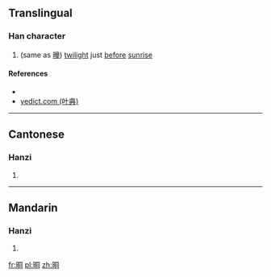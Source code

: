 ==Translingual==

===Han character===
{{Han char|rn=72|rad=日|as=06|sn=10|four=|canj=ABMR|ids=⿰日同}}

# (same as [[曈]]) [[twilight]] just [[before]] [[sunrise]]

====References====
* {{Han ref|kx=0495.090|dkj=13908|hdz=21508.030|uh=664D|ud=26189}}
*[http://yedict.com/htm/66/664D.htm yedict.com (叶典)]

----

==Cantonese==

===Hanzi===
{{yue-hanzi|jyut=[[tung4]]|y=tung4}}

# {{defn|lang=yue|sort=日06}}

----

==Mandarin==

===Hanzi===
{{cmn-hanzi|pin=[[tóng]] ([[tong2]])|wg=t'ung<sup>2</sup>}}

# {{defn|lang=cmn|sort=日06}}

[[fr:晍]]
[[pl:晍]]
[[zh:晍]]